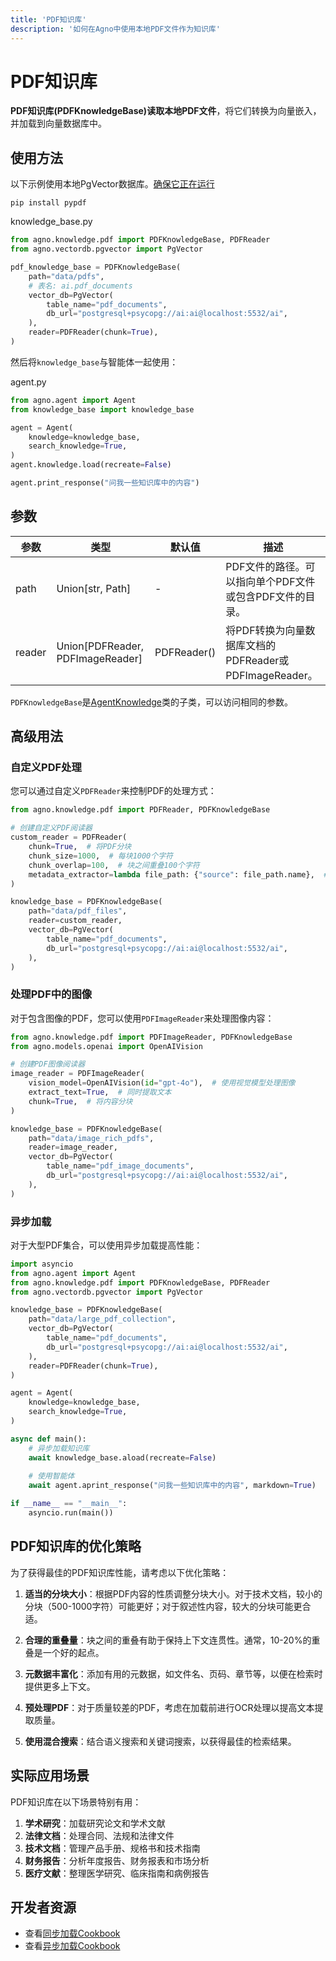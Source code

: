 ```yaml
---
title: 'PDF知识库'
description: '如何在Agno中使用本地PDF文件作为知识库'
---
```


# PDF知识库

**PDF知识库(PDFKnowledgeBase)**读取**本地PDF文件**，将它们转换为向量嵌入，并加载到向量数据库中。

## 使用方法

以下示例使用本地PgVector数据库。[确保它正在运行](https://docs.agno.com/vectordb/pgvector)

```shell
pip install pypdf
```

knowledge_base.py
```python
from agno.knowledge.pdf import PDFKnowledgeBase, PDFReader
from agno.vectordb.pgvector import PgVector

pdf_knowledge_base = PDFKnowledgeBase(
    path="data/pdfs",
    # 表名: ai.pdf_documents
    vector_db=PgVector(
        table_name="pdf_documents",
        db_url="postgresql+psycopg://ai:ai@localhost:5532/ai",
    ),
    reader=PDFReader(chunk=True),
)
```

然后将`knowledge_base`与智能体一起使用：

agent.py
```python
from agno.agent import Agent
from knowledge_base import knowledge_base

agent = Agent(
    knowledge=knowledge_base,
    search_knowledge=True,
)
agent.knowledge.load(recreate=False)

agent.print_response("问我一些知识库中的内容")
```

## 参数

| 参数 | 类型 | 默认值 | 描述 |
| --- | --- | --- | --- |
| path | Union[str, Path] | - | PDF文件的路径。可以指向单个PDF文件或包含PDF文件的目录。 |
| reader | Union[PDFReader, PDFImageReader] | PDFReader() | 将PDF转换为向量数据库文档的PDFReader或PDFImageReader。 |

`PDFKnowledgeBase`是[AgentKnowledge](/reference/knowledge/base)类的子类，可以访问相同的参数。

## 高级用法

### 自定义PDF处理

您可以通过自定义`PDFReader`来控制PDF的处理方式：

```python
from agno.knowledge.pdf import PDFReader, PDFKnowledgeBase

# 创建自定义PDF阅读器
custom_reader = PDFReader(
    chunk=True,  # 将PDF分块
    chunk_size=1000,  # 每块1000个字符
    chunk_overlap=100,  # 块之间重叠100个字符
    metadata_extractor=lambda file_path: {"source": file_path.name},  # 添加元数据
)

knowledge_base = PDFKnowledgeBase(
    path="data/pdf_files",
    reader=custom_reader,
    vector_db=PgVector(
        table_name="pdf_documents",
        db_url="postgresql+psycopg://ai:ai@localhost:5532/ai",
    ),
)
```

### 处理PDF中的图像

对于包含图像的PDF，您可以使用`PDFImageReader`来处理图像内容：

```python
from agno.knowledge.pdf import PDFImageReader, PDFKnowledgeBase
from agno.models.openai import OpenAIVision

# 创建PDF图像阅读器
image_reader = PDFImageReader(
    vision_model=OpenAIVision(id="gpt-4o"),  # 使用视觉模型处理图像
    extract_text=True,  # 同时提取文本
    chunk=True,  # 将内容分块
)

knowledge_base = PDFKnowledgeBase(
    path="data/image_rich_pdfs",
    reader=image_reader,
    vector_db=PgVector(
        table_name="pdf_image_documents",
        db_url="postgresql+psycopg://ai:ai@localhost:5532/ai",
    ),
)
```

### 异步加载

对于大型PDF集合，可以使用异步加载提高性能：

```python
import asyncio
from agno.agent import Agent
from agno.knowledge.pdf import PDFKnowledgeBase, PDFReader
from agno.vectordb.pgvector import PgVector

knowledge_base = PDFKnowledgeBase(
    path="data/large_pdf_collection",
    vector_db=PgVector(
        table_name="pdf_documents",
        db_url="postgresql+psycopg://ai:ai@localhost:5532/ai",
    ),
    reader=PDFReader(chunk=True),
)

agent = Agent(
    knowledge=knowledge_base,
    search_knowledge=True,
)

async def main():
    # 异步加载知识库
    await knowledge_base.aload(recreate=False)
    
    # 使用智能体
    await agent.aprint_response("问我一些知识库中的内容", markdown=True)

if __name__ == "__main__":
    asyncio.run(main())
```

## PDF知识库的优化策略

为了获得最佳的PDF知识库性能，请考虑以下优化策略：

1. **适当的分块大小**：根据PDF内容的性质调整分块大小。对于技术文档，较小的分块（500-1000字符）可能更好；对于叙述性内容，较大的分块可能更合适。

2. **合理的重叠量**：块之间的重叠有助于保持上下文连贯性。通常，10-20%的重叠是一个好的起点。

3. **元数据丰富化**：添加有用的元数据，如文件名、页码、章节等，以便在检索时提供更多上下文。

4. **预处理PDF**：对于质量较差的PDF，考虑在加载前进行OCR处理以提高文本提取质量。

5. **使用混合搜索**：结合语义搜索和关键词搜索，以获得最佳的检索结果。

## 实际应用场景

PDF知识库在以下场景特别有用：

1. **学术研究**：加载研究论文和学术文献
2. **法律文档**：处理合同、法规和法律文件
3. **技术文档**：管理产品手册、规格书和技术指南
4. **财务报告**：分析年度报告、财务报表和市场分析
5. **医疗文献**：整理医学研究、临床指南和病例报告

## 开发者资源

* 查看[同步加载Cookbook](https://github.com/agno-agi/agno/blob/main/cookbook/agent_concepts/knowledge/pdf_kb.py)
* 查看[异步加载Cookbook](https://github.com/agno-agi/agno/blob/main/cookbook/agent_concepts/knowledge/pdf_kb_async.py)
